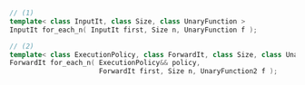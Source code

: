 ```cpp
// (1)
template< class InputIt, class Size, class UnaryFunction >
InputIt for_each_n( InputIt first, Size n, UnaryFunction f );

// (2)
template< class ExecutionPolicy, class ForwardIt, class Size, class UnaryFunction2 >
ForwardIt for_each_n( ExecutionPolicy&& policy,
                      ForwardIt first, Size n, UnaryFunction2 f );
```
